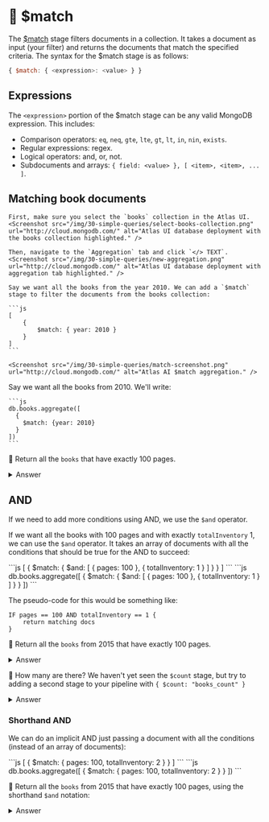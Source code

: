 
# 👐 $match

The [$match](https://www.mongodb.com/docs/manual/reference/operator/aggregation/match/) stage filters documents in a collection. It takes a document as input (your filter) and returns the documents that match the specified criteria. The syntax for the $match stage is as follows:

```js
{ $match: { <expression>: <value> } }
```

## Expressions

The `<expression>` portion of the $match stage can be any valid MongoDB expression. This includes:

* Comparison operators: `eq`, `neq`, `gte`, `lte`, `gt`, `lt`, `in`, `nin`, `exists`.
* Regular expressions: regex.
* Logical operators: and, or, not.
* Subdocuments and arrays: `{ field: <value> }, [ <item>, <item>, ... ]`.

## Matching book documents

<Tabs groupId="aggregations">
  <TabItem value="atlas" label="Atlas UI">

    First, make sure you select the `books` collection in the Atlas UI. 
    <Screenshot src="/img/30-simple-queries/select-books-collection.png" url="http://cloud.mongodb.com/" alt="Atlas UI database deployment with the books collection highlighted." />

    Then, navigate to the `Aggregation` tab and click `</> TEXT`.
    <Screenshot src="/img/30-simple-queries/new-aggregation.png" url="http://cloud.mongodb.com/" alt="Atlas UI database deployment with aggregation tab highlighted." />

    Say we want all the books from the year 2010. We can add a `$match` stage to filter the documents from the books collection:

    ```js
    [
        {
            $match: { year: 2010 }
        }
    ]
    ```

    <Screenshot src="/img/30-simple-queries/match-screenshot.png" url="http://cloud.mongodb.com/" alt="Atlas AI $match aggregation." />

  </TabItem>
  <TabItem value="mongodb-shell" label="MongoDB Shell">
    Say we want all the books from 2010. We'll write:

    ```js
    db.books.aggregate([
      {
        $match: {year: 2010}
      }
    ])
    ```
  </TabItem>
</Tabs>


👐 Return all the `books` that have exactly 100 pages.

<details>
<summary>Answer</summary>
<div>

<Tabs groupId="aggregations">
  <TabItem value="atlas" label="Atlas UI">
```js
[
  {
    $match: { pages: 100 }
  }
]
```

  </TabItem>
  <TabItem value="mongodb-shell" label="MongoDB Shell">
```js
db.books.aggregate([
  {
    $match: { pages: 100 }
  }
])
```
  </TabItem>
</Tabs>


</div>
</details>

## AND

If we need to add more conditions using AND, we use the `$and` operator.

If we want all the books with 100 pages and with exactly `totalInventory` 1, we can use the `$and` operator. It takes an array of documents with all the conditions that should be true for the AND to succeed:

<Tabs groupId="aggregations">
  <TabItem value="atlas" label="Atlas UI">
```js
[
  {
    $match: {
      $and: [
        { pages: 100 },
        { totalInventory: 1 }
      ]
    }
  }
]
```
  </TabItem>
  <TabItem value="mongodb-shell" label="MongoDB Shell">
```js
db.books.aggregate([
  {
    $match: { 
      $and: [
        { pages: 100 }, 
        { totalInventory: 1 }
      ]
    }
  }
])
```
  </TabItem>
</Tabs>

The pseudo-code for this would be something like:

```
IF pages == 100 AND totalInventory == 1 {
    return matching docs
}
```

👐 Return all the `books` from 2015 that have exactly 100 pages.

<details>
<summary>Answer</summary>
<div>

<Tabs groupId="aggregations">
  <TabItem value="atlas" label="Atlas UI">
```js
[
  {
    $match: {
      $and: [
        { pages: 100 },
        { year: 2015 }
      ]
    }
  }
]
```
  </TabItem>
  <TabItem value="mongodb-shell" label="MongoDB Shell">
```js
db.books.aggregate([
  { 
    $match: {
      $and: [
        { pages: 100 }, 
        { year: 2015 }
      ]
    } 
  }
])
```
  </TabItem>
</Tabs>

</div>
</details>

👐 How many are there? We haven't yet seen the `$count` stage, but try to adding a second stage to your pipeline with `{ $count: "books_count" }`

<details>
<summary>Answer</summary>
<div>

<Tabs groupId="aggregations">
  <TabItem value="atlas" label="Atlas UI">
```js
[
    {
        $match: {
            $and: [
                { pages: 100 },
                { year: 2015 }
            ]
        }
    },
    {
        $count: "books_count"
    }
]
```
  </TabItem>
  <TabItem value="mongodb-shell" label="MongoDB Shell">
```js
db.books.aggregate(
  [
    { $match: {$and: [{pages: 100}, {year: 2015}]} },
    { $count: "books_count" }
  ]
)
```
  </TabItem>
</Tabs>
</div>
</details>

### Shorthand AND

We can do an implicit AND just passing a document with all the conditions (instead of an array of documents):

<Tabs groupId="aggregations">
  <TabItem value="atlas" label="Atlas UI">
```js
[
  {
    $match: { pages: 100, totalInventory: 2 }
  }
]
```
  </TabItem>
  <TabItem value="mongodb-shell" label="MongoDB Shell">
```js
db.books.aggregate([
  {
    $match: { pages: 100, totalInventory: 2 }
  }
])
```
  </TabItem>
</Tabs>


👐 Return all the `books` from 2015 that have exactly 100 pages, using the shorthand `$and` notation:

<details>
<summary>Answer</summary>
<div>

<Tabs groupId="aggregations">
  <TabItem value="atlas" label="Atlas UI">
```js
[
    {
        $match: {pages: 100, year: 2015}
    }
]
```
  </TabItem>
  <TabItem value="mongodb-shell" label="MongoDB Shell">
```js
db.books.aggregate([{$match: {pages: 100, year: 2015}}])
```
  </TabItem>
</Tabs>
</div>
</details>
